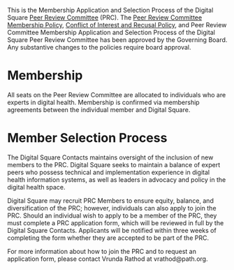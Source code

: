 This is the Membership Application and Selection Process of the Digital Square [[Peer Review Committee]] (PRC). The [[Peer Review Committee Membership Policy]], [[Conflict of Interest and Recusal Policy]], and Peer Review Committee Membership Application and Selection Process of the Digital Square Peer Review Committee has been approved by the Governing Board. Any substantive changes to the policies require board approval.

=Membership=
All seats on the Peer Review Committee are allocated to individuals who are experts in digital health. Membership is confirmed via membership agreements between the individual member and Digital Square.

=Member Selection Process=
The Digital Square Contacts maintains oversight of the inclusion of new members to the PRC. Digital Square seeks to maintain a balance of expert peers who possess technical and implementation experience in digital health information systems, as well as leaders in advocacy and policy in the digital health space. 

Digital Square may recruit PRC Members to ensure equity, balance, and diversification of the PRC; however, individuals can also apply to join the PRC. Should an individual wish to apply to be a member of the PRC, they must complete a PRC application form, which will be reviewed in full by the Digital Square Contacts. Applicants will be notified within three weeks of completing the form whether they are accepted to be part of the PRC.

For more information about how to join the PRC and to request an application form, please contact Vrunda Rathod at vrathod@path.org.